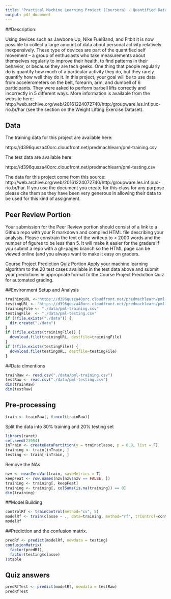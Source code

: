 ```yaml
---
title: "Practical Machine Learning Project (Coursera) - Quantified Data Analysis"
output: pdf_document
---
```


##Description:

Using devices such as Jawbone Up, Nike FuelBand, and Fitbit it is now possible to collect a large amount of data about personal activity relatively inexpensively. These type of devices are part of the quantified self movement – a group of enthusiasts who take measurements about themselves regularly to improve their health, to find patterns in their behavior, or because they are tech geeks. One thing that people regularly do is quantify how much of a particular activity they do, but they rarely quantify how well they do it. In this project, your goal will be to use data from accelerometers on the belt, forearm, arm, and dumbell of 6 participants. They were asked to perform barbell lifts correctly and incorrectly in 5 different ways. More information is available from the website here: http://web.archive.org/web/20161224072740/http:/groupware.les.inf.puc-rio.br/har (see the section on the Weight Lifting Exercise Dataset).

## Data

The training data for this project are available here:

https://d396qusza40orc.cloudfront.net/predmachlearn/pml-training.csv

The test data are available here:

https://d396qusza40orc.cloudfront.net/predmachlearn/pml-testing.csv

The data for this project come from this source: http://web.archive.org/web/20161224072740/http:/groupware.les.inf.puc-rio.br/har. If you use the document you create for this class for any purpose please cite them as they have been very generous in allowing their data to be used for this kind of assignment.

## Peer Review Portion
Your submission for the Peer Review portion should consist of a link to a Github repo with your R markdown and compiled HTML file describing your analysis. Please constrain the text of the writeup to < 2000 words and the number of figures to be less than 5. It will make it easier for the graders if you submit a repo with a gh-pages branch so the HTML page can be viewed online (and you always want to make it easy on graders.

Course Project Prediction Quiz Portion
Apply your machine learning algorithm to the 20 test cases available in the test data above and submit your predictions in appropriate format to the Course Project Prediction Quiz for automated grading.

##Environment Setup and Analysis
```r
trainingURL <-"https://d396qusza40orc.cloudfront.net/predmachlearn/pml-training.csv"
testingURL <- "https://d396qusza40orc.cloudfront.net/predmachlearn/pml-testing.csv"
trainingFile <- "./data/pml-training.csv"
testingFile  <- "./data/pml-testing.csv"
if (!file.exists("./data")) {
  dir.create("./data")
}
if (!file.exists(trainingFile)) {
  download.file(trainingURL, destfile=trainingFile)
}
if (!file.exists(testingFile)) {
  download.file(testingURL, destfile=testingFile)
}
```
##Data dimentions
```r
trainRaw <- read.csv("./data/pml-training.csv")
testRaw <- read.csv("./data/pml-testing.csv")
dim(trainRaw)
dim(testRaw)
```

## Pre-processing
```r
train <- trainRaw[, 6:ncol(trainRaw)]
```

Split the data into 80% training and 20% testing set

```r
library(caret)
set.seed(23954)
inTrain <- createDataPartition(y = train$classe, p = 0.8, list = F)
training <- train[inTrain, ]
testing <- train[-inTrain, ]
```
Remove the NAs
```r
nzv <- nearZeroVar(train, saveMetrics = T)
keepFeat <- row.names(nzv[nzv$nzv == FALSE, ])
training <- training[, keepFeat]
training <- training[, colSums(is.na(training)) == 0]
dim(training)
```
##Model Building
```r
controlRf <- trainControl(method="cv", 5)
modelRf <- train(classe ~ ., data=training, method="rf", trControl=controlRf, ntree=250)
modelRf
```
##Prediction and the confusion matrix.
```r
predRf <- predict(modelRf, newdata = testing)
confusionMatrix(
  factor(predRf),
  factor(testing$classe)
)$table
```
## Quiz answers
```r
predRfTest <- predict(modelRf, newdata = testRaw)
predRfTest
```